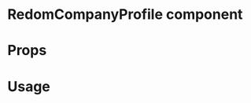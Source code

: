 
<Meta title="MDX|RedomCompanyProfile" component={RedomCompanyProfile} />

# RedomCompanyProfile component

<Description of={RedomCompanyProfile} />

# Props

<Props of={RedomCompanyProfile} />

# Usage

<Preview withSource>
  <Story name="basic sample">
    <RedomCompanyProfile
      document={object("document", redomCompanyProfile)}
      handleObfuscation={action("handleObfuscation")}
    />
  </Story>
  <Story name="example with warning">
    <RedomCompanyProfile
      document={object("document", redomCompanyProfile)}
      rawDocument={{ signature: { targetHash: "abc" } }}
      handleObfuscation={action("handleObfuscation")}
    />
  </Story>
</Preview>
